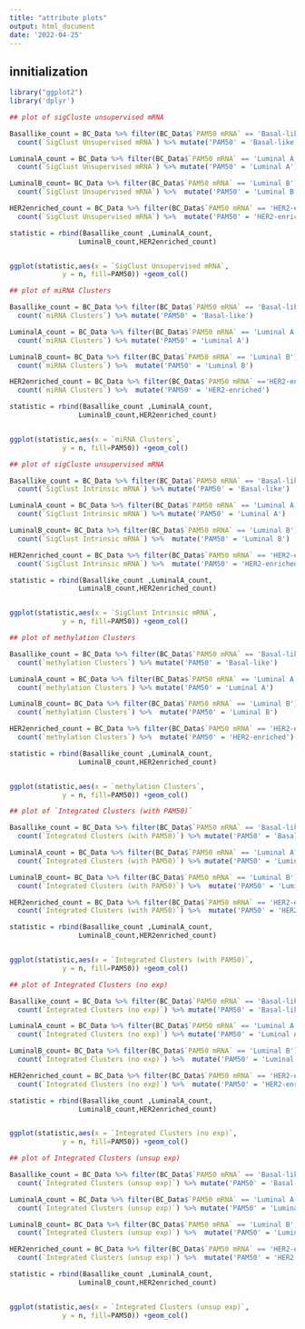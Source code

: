 ```yaml
---
title: "attribute plots"
output: html_document
date: '2022-04-25'
---
```

## innitialization
```r
library("ggplot2")
library('dplyr')
```

```r
## plot of sigCluste unsupervised mRNA

Basallike_count = BC_Data %>% filter(BC_Data$`PAM50 mRNA` == 'Basal-like') %>% 
  count(`SigClust Unsupervised mRNA`) %>% mutate('PAM50' = 'Basal-like')

LuminalA_count = BC_Data %>% filter(BC_Data$`PAM50 mRNA` == 'Luminal A') %>% 
  count(`SigClust Unsupervised mRNA`) %>% mutate('PAM50' = 'Luminal A')

LuminalB_count= BC_Data %>% filter(BC_Data$`PAM50 mRNA` == 'Luminal B') %>% 
  count(`SigClust Unsupervised mRNA`) %>%  mutate('PAM50' = 'Luminal B')

HER2enriched_count = BC_Data %>% filter(BC_Data$`PAM50 mRNA` == 'HER2-enriched') %>% 
  count(`SigClust Unsupervised mRNA`) %>%  mutate('PAM50' = 'HER2-enriched')

statistic = rbind(Basallike_count ,LuminalA_count,
                 LuminalB_count,HER2enriched_count)


ggplot(statistic,aes(x = `SigClust Unsupervised mRNA`,
             y = n, fill=PAM50)) +geom_col()
```
```r
## plot of miRNA Clusters

Basallike_count = BC_Data %>% filter(BC_Data$`PAM50 mRNA` == 'Basal-like') %>% 
  count(`miRNA Clusters`) %>% mutate('PAM50' = 'Basal-like')

LuminalA_count = BC_Data %>% filter(BC_Data$`PAM50 mRNA` == 'Luminal A') %>% 
  count(`miRNA Clusters`) %>% mutate('PAM50' = 'Luminal A')

LuminalB_count= BC_Data %>% filter(BC_Data$`PAM50 mRNA` == 'Luminal B') %>% 
  count(`miRNA Clusters`) %>%  mutate('PAM50' = 'Luminal B')

HER2enriched_count = BC_Data %>% filter(BC_Data$`PAM50 mRNA` =='HER2-enriched') %>% 
  count(`miRNA Clusters`) %>%  mutate('PAM50' = 'HER2-enriched')

statistic = rbind(Basallike_count ,LuminalA_count,
                 LuminalB_count,HER2enriched_count)


ggplot(statistic,aes(x = `miRNA Clusters`,
             y = n, fill=PAM50)) +geom_col()
```
```r
## plot of sigCluste unsupervised mRNA

Basallike_count = BC_Data %>% filter(BC_Data$`PAM50 mRNA` == 'Basal-like') %>% 
  count(`SigClust Intrinsic mRNA`) %>% mutate('PAM50' = 'Basal-like')

LuminalA_count = BC_Data %>% filter(BC_Data$`PAM50 mRNA` == 'Luminal A') %>% 
  count(`SigClust Intrinsic mRNA`) %>% mutate('PAM50' = 'Luminal A')

LuminalB_count= BC_Data %>% filter(BC_Data$`PAM50 mRNA` == 'Luminal B') %>% 
  count(`SigClust Intrinsic mRNA`) %>%  mutate('PAM50' = 'Luminal B')

HER2enriched_count = BC_Data %>% filter(BC_Data$`PAM50 mRNA` == 'HER2-enriched') %>% 
  count(`SigClust Intrinsic mRNA`) %>%  mutate('PAM50' = 'HER2-enriched')

statistic = rbind(Basallike_count ,LuminalA_count,
                 LuminalB_count,HER2enriched_count)


ggplot(statistic,aes(x = `SigClust Intrinsic mRNA`,
             y = n, fill=PAM50)) +geom_col()
```
```r
## plot of methylation Clusters

Basallike_count = BC_Data %>% filter(BC_Data$`PAM50 mRNA` == 'Basal-like') %>% 
  count(`methylation Clusters`) %>% mutate('PAM50' = 'Basal-like')

LuminalA_count = BC_Data %>% filter(BC_Data$`PAM50 mRNA` == 'Luminal A') %>% 
  count(`methylation Clusters`) %>% mutate('PAM50' = 'Luminal A')

LuminalB_count= BC_Data %>% filter(BC_Data$`PAM50 mRNA` == 'Luminal B') %>% 
  count(`methylation Clusters`) %>%  mutate('PAM50' = 'Luminal B')

HER2enriched_count = BC_Data %>% filter(BC_Data$`PAM50 mRNA` == 'HER2-enriched') %>% 
  count(`methylation Clusters`) %>%  mutate('PAM50' = 'HER2-enriched')

statistic = rbind(Basallike_count ,LuminalA_count,
                 LuminalB_count,HER2enriched_count)


ggplot(statistic,aes(x = `methylation Clusters`,
             y = n, fill=PAM50)) +geom_col()
```
```r
## plot of `Integrated Clusters (with PAM50)`

Basallike_count = BC_Data %>% filter(BC_Data$`PAM50 mRNA` == 'Basal-like') %>% 
  count(`Integrated Clusters (with PAM50)`) %>% mutate('PAM50' = 'Basal-like')

LuminalA_count = BC_Data %>% filter(BC_Data$`PAM50 mRNA` == 'Luminal A') %>% 
  count(`Integrated Clusters (with PAM50)`) %>% mutate('PAM50' = 'Luminal A')

LuminalB_count= BC_Data %>% filter(BC_Data$`PAM50 mRNA` == 'Luminal B') %>% 
  count(`Integrated Clusters (with PAM50)`) %>%  mutate('PAM50' = 'Luminal B')

HER2enriched_count = BC_Data %>% filter(BC_Data$`PAM50 mRNA` == 'HER2-enriched') %>% 
  count(`Integrated Clusters (with PAM50)`) %>%  mutate('PAM50' = 'HER2-enriched')

statistic = rbind(Basallike_count ,LuminalA_count,
                 LuminalB_count,HER2enriched_count)


ggplot(statistic,aes(x = `Integrated Clusters (with PAM50)`,
             y = n, fill=PAM50)) +geom_col()
```

```r
## plot of Integrated Clusters (no exp)

Basallike_count = BC_Data %>% filter(BC_Data$`PAM50 mRNA` == 'Basal-like') %>% 
  count(`Integrated Clusters (no exp)`) %>% mutate('PAM50' = 'Basal-like')

LuminalA_count = BC_Data %>% filter(BC_Data$`PAM50 mRNA` == 'Luminal A') %>% 
  count(`Integrated Clusters (no exp)`) %>% mutate('PAM50' = 'Luminal A')

LuminalB_count= BC_Data %>% filter(BC_Data$`PAM50 mRNA` == 'Luminal B') %>% 
  count(`Integrated Clusters (no exp)`) %>%  mutate('PAM50' = 'Luminal B')

HER2enriched_count = BC_Data %>% filter(BC_Data$`PAM50 mRNA` == 'HER2-enriched') %>% 
  count(`Integrated Clusters (no exp)`) %>%  mutate('PAM50' = 'HER2-enriched')

statistic = rbind(Basallike_count ,LuminalA_count,
                 LuminalB_count,HER2enriched_count)


ggplot(statistic,aes(x = `Integrated Clusters (no exp)`,
             y = n, fill=PAM50)) +geom_col()
```
```r
## plot of Integrated Clusters (unsup exp)

Basallike_count = BC_Data %>% filter(BC_Data$`PAM50 mRNA` == 'Basal-like') %>% 
  count(`Integrated Clusters (unsup exp)`) %>% mutate('PAM50' = 'Basal-like')

LuminalA_count = BC_Data %>% filter(BC_Data$`PAM50 mRNA` == 'Luminal A') %>% 
  count(`Integrated Clusters (unsup exp)`) %>% mutate('PAM50' = 'Luminal A')

LuminalB_count= BC_Data %>% filter(BC_Data$`PAM50 mRNA` == 'Luminal B') %>% 
  count(`Integrated Clusters (unsup exp)`) %>%  mutate('PAM50' = 'Luminal B')

HER2enriched_count = BC_Data %>% filter(BC_Data$`PAM50 mRNA` == 'HER2-enriched') %>% 
  count(`Integrated Clusters (unsup exp)`) %>%  mutate('PAM50' = 'HER2-enriched')

statistic = rbind(Basallike_count ,LuminalA_count,
                 LuminalB_count,HER2enriched_count)


ggplot(statistic,aes(x = `Integrated Clusters (unsup exp)`,
             y = n, fill=PAM50)) +geom_col()
```

